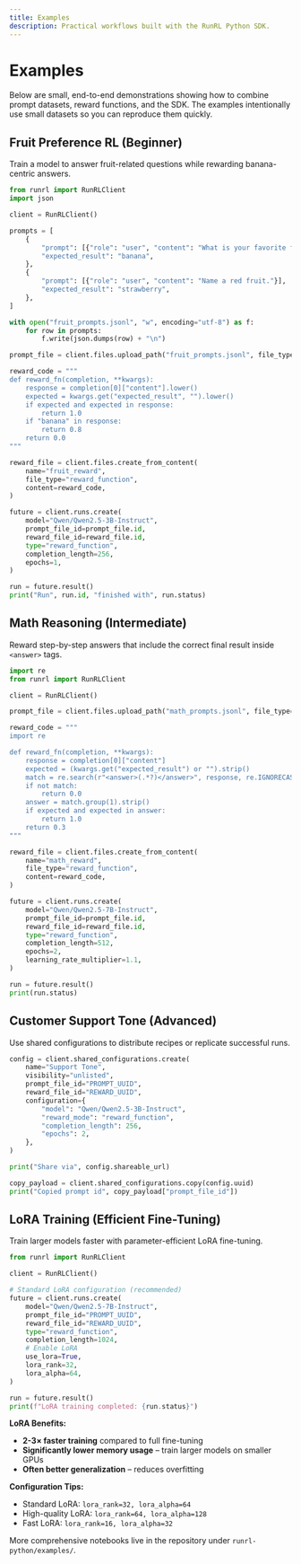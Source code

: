 ```yaml
---
title: Examples
description: Practical workflows built with the RunRL Python SDK.
---
```


# Examples

Below are small, end-to-end demonstrations showing how to combine prompt datasets, reward functions, and the SDK. The examples intentionally use small datasets so you can reproduce them quickly.

## Fruit Preference RL (Beginner)

Train a model to answer fruit-related questions while rewarding banana-centric answers.

```python
from runrl import RunRLClient
import json

client = RunRLClient()

prompts = [
    {
        "prompt": [{"role": "user", "content": "What is your favorite fruit?"}],
        "expected_result": "banana",
    },
    {
        "prompt": [{"role": "user", "content": "Name a red fruit."}],
        "expected_result": "strawberry",
    },
]

with open("fruit_prompts.jsonl", "w", encoding="utf-8") as f:
    for row in prompts:
        f.write(json.dumps(row) + "\n")

prompt_file = client.files.upload_path("fruit_prompts.jsonl", file_type="prompt")

reward_code = """
def reward_fn(completion, **kwargs):
    response = completion[0]["content"].lower()
    expected = kwargs.get("expected_result", "").lower()
    if expected and expected in response:
        return 1.0
    if "banana" in response:
        return 0.8
    return 0.0
"""

reward_file = client.files.create_from_content(
    name="fruit_reward",
    file_type="reward_function",
    content=reward_code,
)

future = client.runs.create(
    model="Qwen/Qwen2.5-3B-Instruct",
    prompt_file_id=prompt_file.id,
    reward_file_id=reward_file.id,
    type="reward_function",
    completion_length=256,
    epochs=1,
)

run = future.result()
print("Run", run.id, "finished with", run.status)
```

## Math Reasoning (Intermediate)

Reward step-by-step answers that include the correct final result inside `<answer>` tags.

```python
import re
from runrl import RunRLClient

client = RunRLClient()

prompt_file = client.files.upload_path("math_prompts.jsonl", file_type="prompt")

reward_code = """
import re

def reward_fn(completion, **kwargs):
    response = completion[0]["content"]
    expected = (kwargs.get("expected_result") or "").strip()
    match = re.search(r"<answer>(.*?)</answer>", response, re.IGNORECASE)
    if not match:
        return 0.0
    answer = match.group(1).strip()
    if expected and expected in answer:
        return 1.0
    return 0.3
"""

reward_file = client.files.create_from_content(
    name="math_reward",
    file_type="reward_function",
    content=reward_code,
)

future = client.runs.create(
    model="Qwen/Qwen2.5-7B-Instruct",
    prompt_file_id=prompt_file.id,
    reward_file_id=reward_file.id,
    type="reward_function",
    completion_length=512,
    epochs=2,
    learning_rate_multiplier=1.1,
)

run = future.result()
print(run.status)
```

## Customer Support Tone (Advanced)

Use shared configurations to distribute recipes or replicate successful runs.

```python
config = client.shared_configurations.create(
    name="Support Tone",
    visibility="unlisted",
    prompt_file_id="PROMPT_UUID",
    reward_file_id="REWARD_UUID",
    configuration={
        "model": "Qwen/Qwen2.5-3B-Instruct",
        "reward_mode": "reward_function",
        "completion_length": 256,
        "epochs": 2,
    },
)

print("Share via", config.shareable_url)

copy_payload = client.shared_configurations.copy(config.uuid)
print("Copied prompt id", copy_payload["prompt_file_id"])
```

## LoRA Training (Efficient Fine-Tuning)

Train larger models faster with parameter-efficient LoRA fine-tuning.

```python
from runrl import RunRLClient

client = RunRLClient()

# Standard LoRA configuration (recommended)
future = client.runs.create(
    model="Qwen/Qwen2.5-7B-Instruct",
    prompt_file_id="PROMPT_UUID",
    reward_file_id="REWARD_UUID",
    type="reward_function",
    completion_length=1024,
    # Enable LoRA
    use_lora=True,
    lora_rank=32,
    lora_alpha=64,
)

run = future.result()
print(f"LoRA training completed: {run.status}")
```

**LoRA Benefits:**
- **2-3× faster training** compared to full fine-tuning
- **Significantly lower memory usage** – train larger models on smaller GPUs
- **Often better generalization** – reduces overfitting

**Configuration Tips:**
- Standard LoRA: `lora_rank=32, lora_alpha=64`
- High-quality LoRA: `lora_rank=64, lora_alpha=128`
- Fast LoRA: `lora_rank=16, lora_alpha=32`

More comprehensive notebooks live in the repository under `runrl-python/examples/`.
